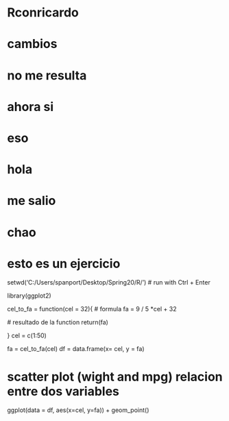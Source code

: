 # Rconricardo
# cambios
# no me resulta
# ahora si
# eso 
# hola
# me salio
# chao
# esto es un ejercicio
setwd('C:/Users/spanport/Desktop/Spring20/R/') # run with Ctrl + Enter

library(ggplot2)


cel_to_fa = function(cel = 32){
  # formula 
  fa = 9 / 5 *cel + 32
  
  # resultado de la function
  return(fa)
  
}
cel = c(1:50)

fa = cel_to_fa(cel)
df = data.frame(x= cel, y = fa)

# scatter plot (wight and mpg) relacion entre dos variables 
ggplot(data = df, aes(x=cel, y=fa)) + 
  geom_point()

